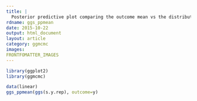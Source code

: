 ```yaml
---
title: |
  Posterior predictive plot comparing the outcome mean vs the distribution of the predicted posterior means.
rdname: ggs_ppmean
date: 2015-10-22
output: html_document
layout: article
category: ggmcmc
images:
FRONTFOMATTER_IMAGES
---
```


```r
library(ggplot2)
library(ggmcmc)
```

```r

data(linear)
ggs_ppmean(ggs(s.y.rep), outcome=y)



```